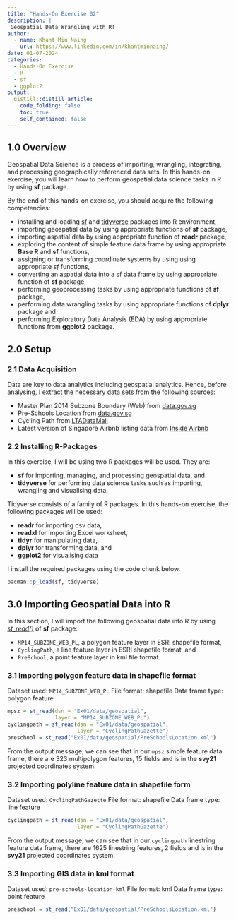 ```yaml
---
title: "Hands-On Exercise 02"
description: |
 Geospatial Data Wrangling with R!
author:
  - name: Khant Min Naing
    url: https://www.linkedin.com/in/khantminnaing/
date: 01-07-2024
categories:
  - Hands-On Exercise
  - R
  - sf
  - ggplot2
output:
  distill::distill_article:
    code_folding: false
    toc: true
    self_contained: false
---
```


## 1.0 Overview

Geospatial Data Science is a process of importing, wrangling, integrating, and processing geographically referenced data sets.  In this hands-on exercise, you will learn how to perform geospatial data science tasks in R by using **sf** package.

By the end of this hands-on exercise, you should acquire the following competencies:

-   installing and loading [sf](https://r-spatial.github.io/sf/) and [tidyverse](https://www.tidyverse.org/) packages into R environment,
-   importing geospatial data by using appropriate functions of **sf** package,
-   importing aspatial data by using appropriate function of **readr** package,
-   exploring the content of simple feature data frame by using appropriate **Base R** and **sf** functions,
-   assigning or transforming coordinate systems by using using appropriate *sf* functions,
-   converting an aspatial data into a sf data frame by using appropriate function of **sf** package,
-   performing geoprocessing tasks by using appropriate functions of **sf** package,
-   performing data wrangling tasks by using appropriate functions of **dplyr** package and
-   performing Exploratory Data Analysis (EDA) by using appropriate functions from **ggplot2** package.

## 2.0 Setup
### 2.1 Data Acquisition

Data are key to data analytics including geospatial analytics. Hence, before analysing, I extract the necessary data sets from the following sources:

-   Master Plan 2014 Subzone Boundary (Web) from [data.gov.sg](https://data.gov.sg/)
-   Pre-Schools Location from [data.gov.sg](https://data.gov.sg/)
-   Cycling Path from [LTADataMall](https://www.mytransport.sg/content/mytransport/home/dataMall.html)
-   Latest version of Singapore Airbnb listing data from [Inside Airbnb](http://insideairbnb.com/get-the-data.html)

### 2.2 Installing R-Packages
In this exercise, I will be using two R packages will be used. They are:

-   **sf** for importing, managing, and processing geospatial data, and
-   **tidyverse** for performing data science tasks such as importing, wrangling and visualising data.

Tidyverse consists of a family of R packages. In this hands-on exercise, the following packages will be used:

-   **readr** for importing csv data,
-   **readxl** for importing Excel worksheet,
-   **tidyr** for manipulating data,
-   **dplyr** for transforming data, and
-   **ggplot2** for visualising data

I install the required packages using the code chunk below.

```r
pacman::p_load(sf, tidyverse)
```

## 3.0 Importing Geospatial Data into R

In this section, I will import the following geospatial data into R by using [*st_read()*](https://r-spatial.github.io/sf/reference/st_read.html) of **sf** package:

-   `MP14_SUBZONE_WEB_PL`, a polygon feature layer in ESRI shapefile format,
-   `CyclingPath`, a line feature layer in ESRI shapefile format, and
-   `PreSchool`, a point feature layer in kml file format.

### 3.1 Importing polygon feature data in shapefile format

Dataset used: `MP14_SUBZONE_WEB_PL` File format: shapefile Data frame type: polygon feature
```r
mpsz = st_read(dsn = "Ex01/data/geospatial", 
               layer = "MP14_SUBZONE_WEB_PL")
cyclingpath = st_read(dsn = "Ex01/data/geospatial", 
                      layer = "CyclingPathGazette")
preschool = st_read("Ex01/data/geospatial/PreSchoolsLocation.kml")
```

From the output message, we can see that in our `mpsz` simple feature data frame, there are 323 multipolygon features, 15 fields and is in the **svy21** projected coordinates system.

### 3.2 Importing polyline feature data in shapefile form

Dataset used: `CyclingPathGazette` File format: shapefile Data frame type: line feature

```r
cyclingpath = st_read(dsn = "Ex01/data/geospatial", 
                      layer = "CyclingPathGazette")
```

From the output message, we can see that in our `cyclingpath` linestring feature data frame, there are 1625 linestring features, 2 fields and is in the **svy21** projected coordinates system.

### 3.3 Importing GIS data in kml format

Dataset used: `pre-schools-location-kml` File format: kml Data frame type: point feature

```r
preschool = st_read("Ex01/data/geospatial/PreSchoolsLocation.kml")
```


